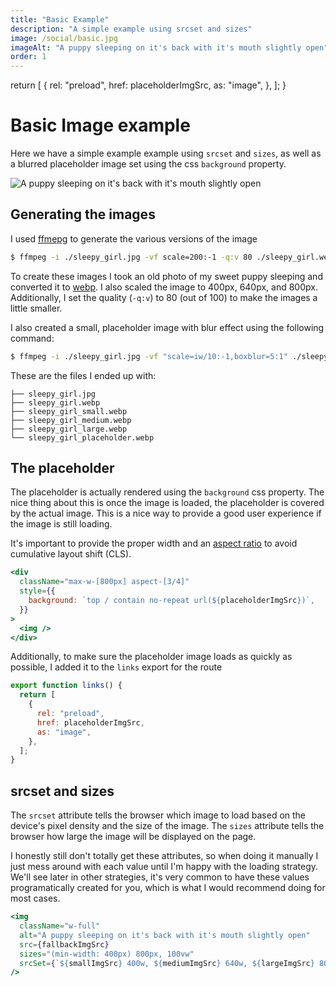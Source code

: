 ```yaml
---
title: "Basic Example"
description: "A simple example using srcset and sizes"
image: /social/basic.jpg
imageAlt: "A puppy sleeping on it's back with it's mouth slightly open"
order: 1
---
```





  return [
    {
      rel: "preload",
      href: placeholderImgSrc,
      as: "image",
    },
  ];
}

# Basic Image example

Here we have a simple example example using `srcset` and `sizes`, as well as a blurred placeholder image set using the css `background` property.

<div
  className="max-w-[800px] aspect-[3/4]"
  style={{
    background: `top / contain no-repeat url(${placeholderImgSrc})`,
  }}
>
  <img
    className="w-full"
    alt="A puppy sleeping on it's back with it's mouth slightly open"
    src={fallbackImgSrc}
    sizes="(min-width: 400px) 800px, 100vw"
    srcSet={`${smallImgSrc} 400w, ${mediumImgSrc} 640w, ${largeImgSrc} 800w`}
  />
</div>

## Generating the images

I used [ffmepg][ffmpeg] to generate the various versions of the image

```sh
$ ffmpeg -i ./sleepy_girl.jpg -vf scale=200:-1 -q:v 80 ./sleepy_girl.webp
```

To create these images I took an old photo of my sweet puppy sleeping and converted it to [webp]. I also scaled the image to 400px, 640px, and 800px. Additionally, I set the quality (`-q:v`) to 80 (out of 100) to make the images a little smaller.

I also created a small, placeholder image with blur effect using the following command:

```sh
$ ffmpeg -i ./sleepy_girl.jpg -vf "scale=iw/10:-1,boxblur=5:1" ./sleepy_girl_placeholder.webp
```

These are the files I ended up with:

```
├── sleepy_girl.jpg
├── sleepy_girl.webp
├── sleepy_girl_small.webp
├── sleepy_girl_medium.webp
├── sleepy_girl_large.webp
└── sleepy_girl_placeholder.webp
```

## The placeholder

The placeholder is actually rendered using the `background` css property. The nice thing about this is once the image is loaded, the placeholder is covered by the actual image. This is a nice way to provide a good user experience if the image is still loading.

It's important to provide the proper width and an [aspect ratio][aspect-ratio] to avoid cumulative layout shift (CLS).

```jsx
<div
  className="max-w-[800px] aspect-[3/4]"
  style={{
    background: `top / contain no-repeat url(${placeholderImgSrc})`,
  }}
>
  <img />
</div>
```

Additionally, to make sure the placeholder image loads as quickly as possible, I added it to the `links` export for the route

```js
export function links() {
  return [
    {
      rel: "preload",
      href: placeholderImgSrc,
      as: "image",
    },
  ];
}
```

## srcset and sizes

The `srcset` attribute tells the browser which image to load based on the device's pixel density and the size of the image. The `sizes` attribute tells the browser how large the image will be displayed on the page.

I honestly still don't totally get these attributes, so when doing it manually I just mess around with each value until I'm happy with the loading strategy. We'll see later in other strategies, it's very common to have these values programatically created for you, which is what I would recommend doing for most cases.

```jsx
<img
  className="w-full"
  alt="A puppy sleeping on it's back with it's mouth slightly open"
  src={fallbackImgSrc}
  sizes="(min-width: 400px) 800px, 100vw"
  srcSet={`${smallImgSrc} 400w, ${mediumImgSrc} 640w, ${largeImgSrc} 800w`}
/>
```

[ffmpeg]: https://ffmpeg.org/
[webp]: https://developers.google.com/speed/webp
[aspect-ratio]: https://developer.mozilla.org/en-US/docs/Web/CSS/aspect-ratio
[sizes]: https://developer.mozilla.org/en-US/docs/Web/HTML/Element/img#sizes
[srcset]: https://developer.mozilla.org/en-US/docs/Web/HTML/Element/img#srcset
